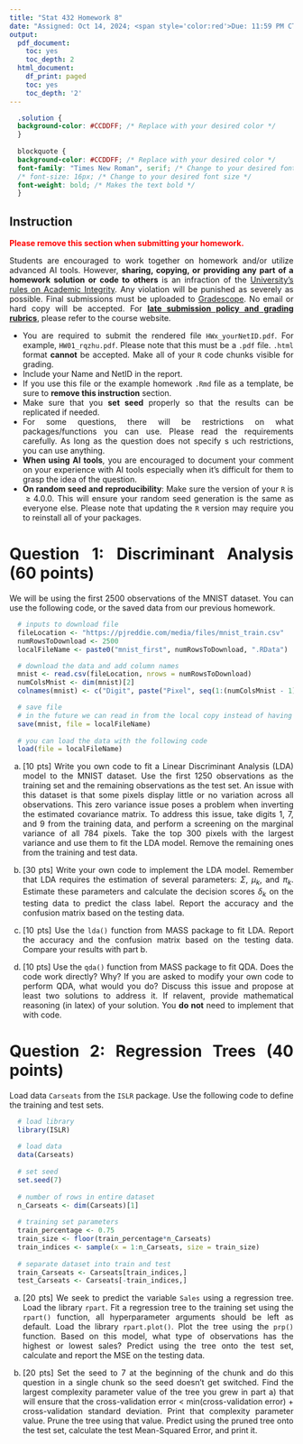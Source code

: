 ```yaml
---
title: "Stat 432 Homework 8"
date: "Assigned: Oct 14, 2024; <span style='color:red'>Due: 11:59 PM CT, Oct 24, 2024</span>"
output:
  pdf_document:
    toc: yes
    toc_depth: 2
  html_document:
    df_print: paged
    toc: yes
    toc_depth: '2'
---
```


<style>
  body {
  text-align: justify}
</style>

```css
  .solution {
  background-color: #CCDDFF; /* Replace with your desired color */
  }
  
  blockquote {
  background-color: #CCDDFF; /* Replace with your desired color */
  font-family: "Times New Roman", serif; /* Change to your desired font family */
  /* font-size: 16px; /* Change to your desired font size */
  font-weight: bold; /* Makes the text bold */
  }
```

## Instruction

<span style='color:red'>__Please remove this section when submitting your homework.__</span>

Students are encouraged to work together on homework and/or utilize advanced AI tools. However, __sharing, copying, or providing any part of a homework solution or code to others__ is an infraction of the [University's rules on Academic Integrity](https://studentcode.illinois.edu/article1/part4/1-401/). Any violation will be punished as severely as possible. Final submissions must be uploaded to [Gradescope](https://www.gradescope.com/courses/570816). No email or hard copy will be accepted. For [**late submission policy and grading rubrics**](https://teazrq.github.io/stat432/syllabus.html), please refer to the course website.

- You are required to submit the rendered file `HWx_yourNetID.pdf`. For example, `HW01_rqzhu.pdf`. Please note that this must be a `.pdf` file. `.html` format __cannot__ be accepted. Make all of your `R` code chunks visible for grading. 
- Include your Name and NetID in the report.
- If you use this file or the example homework `.Rmd` file as a template, be sure to __remove this instruction__ section.
- Make sure that you __set seed__ properly so that the results can be replicated   if needed.
- For some questions, there will be restrictions on what packages/functions you can use. Please read the requirements carefully. As long as the question does not specify s   uch restrictions, you can use anything.
- __When using AI tools__, you are encouraged to document your comment on your experience with AI tools especially when it's difficult for them to grasp the idea of the question.
- __On random seed and reproducibility__: Make sure the version of your `R` is $\geq 4.0.0$. This will ensure your random seed generation is the same as everyone else. Please note that updating the `R` version may require you to reinstall all of your packages. 

# Question 1: Discriminant Analysis (60 points) 

We will be using the first 2500 observations of the MNIST dataset. You can use the following code, or the saved data from our previous homework.

```r
  # inputs to download file
  fileLocation <- "https://pjreddie.com/media/files/mnist_train.csv"
  numRowsToDownload <- 2500
  localFileName <- paste0("mnist_first", numRowsToDownload, ".RData")

  # download the data and add column names
  mnist <- read.csv(fileLocation, nrows = numRowsToDownload)
  numColsMnist <- dim(mnist)[2]
  colnames(mnist) <- c("Digit", paste("Pixel", seq(1:(numColsMnist - 1)), sep = ""))

  # save file
  # in the future we can read in from the local copy instead of having to redownload
  save(mnist, file = localFileName)
  
  # you can load the data with the following code
  load(file = localFileName)
```

  a. [10 pts] Write you own code to fit a Linear Discriminant Analysis (LDA) model to the MNIST dataset. Use the first 1250 observations as the training set and the remaining observations as the test set. An issue with this dataset is that some pixels display little or no variation across all observations. This zero variance issue poses a problem when inverting the estimated covariance matrix. To address this issue, take digits 1, 7, and 9 from the training data, and perform a screening on the marginal variance of all 784 pixels. Take the top 300 pixels with the largest variance and use them to fit the LDA model. Remove the remaining ones from the training and test data.

  b. [30 pts] Write your own code to implement the LDA model. Remember that LDA requires the estimation of several parameters: $\Sigma$, $\mu_k$, and $\pi_k$. Estimate these parameters and calculate the decision scores $\delta_k$ on the testing data to predict the class label. Report the accuracy and the confusion matrix based on the testing data. 
  
  c. [10 pts] Use the `lda()` function from MASS package to fit LDA. Report the accuracy and the confusion matrix based on the testing data. Compare your results with part b.

  d. [10 pts] Use the `qda()` function from MASS package to fit QDA. Does the code work directly? Why? If you are asked to modify your own code to perform QDA, what would you do? Discuss this issue and propose at least two solutions to address it. If relavent, provide mathematical reasoning (in latex) of your solution. You __do not__ need to implement that with code. 

# Question 2: Regression Trees (40 points) 

Load data `Carseats` from the `ISLR` package. Use the following code to define the training and test sets.

```r
  # load library
  library(ISLR)
  
  # load data
  data(Carseats)
  
  # set seed
  set.seed(7)
  
  # number of rows in entire dataset
  n_Carseats <- dim(Carseats)[1]
  
  # training set parameters
  train_percentage <- 0.75
  train_size <- floor(train_percentage*n_Carseats)
  train_indices <- sample(x = 1:n_Carseats, size = train_size)
  
  # separate dataset into train and test
  train_Carseats <- Carseats[train_indices,]
  test_Carseats <- Carseats[-train_indices,]
```

  a. [20 pts] We seek to predict the variable `Sales` using a regression tree. Load the library `rpart`. Fit a regression tree to the training set using the `rpart()` function, all hyperparameter arguments should be left as default. Load the library `rpart.plot()`. Plot the tree using the `prp()` function. Based on this model, what type of observations has the highest or lowest sales? Predict using the tree onto the test set, calculate and report the MSE on the testing data.

  b. [20 pts] Set the seed to 7 at the beginning of the chunk and do this question in a single chunk so the seed doesn't get switched. Find the largest complexity parameter value of the tree you grew in part a) that will ensure that the cross-validation error < min(cross-validation error) + cross-validation standard deviation. Print that complexity parameter value. Prune the tree using that value. Predict using the pruned tree onto the test set, calculate the test Mean-Squared Error, and print it.

